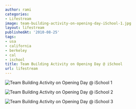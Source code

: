 ```yaml
---
author: rami
categories:
- Lifestream
image: team-building-activity-on-opening-day-iSchool-1.jpg
layout: lifestream
publishedAt: '2010-08-25'
tags:
- usa
- california
- berkeley
- cal
- ischool
title: Team Building Activity on Opening Day @ iSchool
url: lifestream
---
```


![Team Building Activity on Opening Day @ iSchool 1](/assets/images/content/lifestream/team-building-activity-on-opening-day-iSchool-1.jpg)

![Team Building Activity on Opening Day @ iSchool 2](/assets/images/content/lifestream/team-building-activity-on-opening-day-iSchool-2.jpg)

![Team Building Activity on Opening Day @ iSchool 3](/assets/images/content/lifestream/team-building-activity-on-opening-day-iSchool-3.jpg)